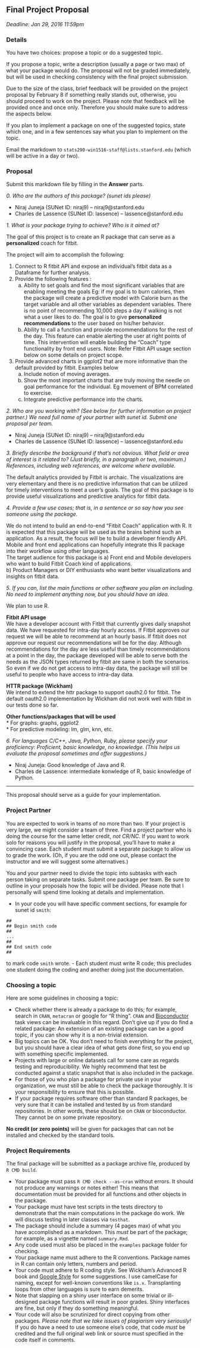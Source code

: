 ## Final Project Proposal

_Deadline: Jan 29, 2016 11:59pm_

### Details
You have two choices: propose a topic or do a suggested topic.

If you propose a topic, write a description (usually a page or two
max) of what your package would do.  The proposal will not be graded
immediately, but will be used in checking consistency with the final
project submission.

Due to the size of the class, brief feedback will be provided on the
project proposal by February 8 if something really stands out,
otherwise, you should proceed to work on the project. Please note that
feedback will be provided once and once only. Therefore you should
make sure to address the aspects below.

If you plan to implement a package on one of the suggested topics,
state which one, and in a few sentences say what you plan to implement
on the topic.

Email the markdown to `stats290-win1516-staff@lists.stanford.edu`
(which will be active in a day or two).

### Proposal

Submit this markdown file by filling in the __Answer__ parts.

*0. Who are the authors of this package? (sunet ids please)*

* Niraj Juneja (SUNet ID: niraj9) – niraj9@stanford.edu  
* Charles de Lassence (SUNet ID: lassence) – lassence@stanford.edu  

*1. What is your package trying to achieve?  Who is it aimed at?*

The goal of this project is to create an R package that can serve as a __personalized__ coach for fitbit. 

The project will aim to accomplish the following:  

1. Connect to R fitbit API and expose an individual’s fitbit data as a Dataframe for further analysis.  
2. Provide the following features :  
    a) Ability to set goals and find the most significant variables that are enabling meeting the goals Eg: if my goal is to burn calories, then the package will create a predictive model with Calorie burn as the target variable and all other variables as dependent variables.  There is no point of recommending 10,000 steps a day if walking is not what a user likes to do. The goal is to give __personalized recommendations__ to the user based on his/her behavior.  
    b) Ability to call a function and provide recommendations for the rest of the day.  This feature can enable alerting the user at right points of time. This intervention will enable building the “Coach” type functionality by front end users. Note: Refer Fitbit API usage section below on some details on project scope.   
3. Provide advanced charts in ggplot2 that are more informative than the default provided by fitbit. Examples below  
    a) Include notion of moving averages.  
    b) Show the most important charts that are truly moving the needle on goal performance for the individual. Eg movement of BPM correlated to exercise.  
    c) Integrate predictive performance into the charts. 


*2. Who are you working with? (See below for further information on project partner.) We need full name of your partner with sunet id. Submit one proposal per team.*

* Niraj Juneja (SUNet ID: niraj9) – niraj9@stanford.edu  
* Charles de Lassence (SUNet ID: lassence) – lassence@stanford.edu  

*3. Briefly describe the background if that's not obvious.  What field
   or area of interest is it related to?  (Just briefly, in a paragraph
   or two, maximum.) References, including web references, are welcome
   where available.*

The default analytics provided by Fitbit is archaic. The visualizations are very elementary and there is no predictive information that can be utilized for timely interventions to meet a user’s goals. The goal of this package is to provide useful visualizations and predictive analytics for fitbit data.

*4. Provide a few use cases; that is, in a sentence or so say how
   you see someone using the package.*

We do not intend to build an end-to-end “Fitbit Coach” application with R. It is expected that this package will be used as the brains behind such an application. As a result, the focus will be to build a developer friendly API. Mobile and front end applications can hopefully integrate this R package into their workflow using other languages.  
The target audience for this package is 
a) Front end and Mobile developers who want to build Fitbit Coach kind of applications.  
b) Product Managers or DIY enthusiasts who want better visualizations and insights on fitbit data.

*5. If you can, list the main functions or other software you plan on
   including.  No need to implement anything now, but you should have
   an idea.*

We plan to use R. 

__Fitbit API usage__  
We have a developer account with Fitbit that currently gives daily snapshot data. We have requested for intra-day hourly access. If Fitbit approves our request we will be able to recommend at an hourly basis.  If fitbit does not approve our request our recommendations will be for the day.
Although recommendations for the day are less useful than timely recommendations at a point in the day, the package developed will be able to serve both the needs as the JSON types returned by fitbit are same in both the scenarios. So even if we do not get access to intra-day data, the package will still be useful to people who have access to intra-day data.  

__HTTR package (Wickham)__  
We intend to extend the httr package to support oauth2.0 for fitbit. The default oauth2.0 implementation by Wickham did not work well with fitbit in our tests done so far.

__Other functions/packages that will be used__  
* For graphs: graphs, ggplot2  
* For predictive modeling: lm, glm, knn, etc.

*6. For languages C/C++, Java, Python, Ruby, please specify your
   proficiency: Proficient, basic knowledge, no knowledge.  (This
   helps us evaluate the proposal sometimes and offer suggestions.)*

* Niraj Juneja: Good knowledge of Java and R. 
* Charles de Lassence: intermediate konwledge of R, basic knowledge of Python.


--------   

This proposal should serve as a guide for your implementation.

### Project Partner

You are expected to work in teams of no more than two. If your project
is very large, we might consider a team of three. Find a project
partner who is doing the course for the same letter credit, _not
CR/NC_. If you want to work solo for reasons you will justify in the
proposal, you'll have to make a convincing case. Each student must
submit a separate package to allow us to grade the work. (Oh, if you
are the odd one out, please contact the instructor and we will suggest
some alternatives.)

You and your partner need to divide the topic into subtasks with each
person taking on separate tasks. Submit one package per team. Be sure
to outline in your proposals how the topic will be divided. Please
note that I personally will spend time looking at details and
implementation.

- In your code you will have specific comment sections, for
  example for sunet id `smith`:
```
##
## Begin smith code
##
...
##
## End smith code
##
```
to mark code `smith` wrote.
- Each student must write R code; this precludes one student doing
  the coding and another doing just the documentation.

### Choosing a topic

Here are some guidelines in choosing a topic:

- Check whether there is already a package to do this; for example,
search in `CRAN`, `metacran` or google for "R thing". `CRAN` and
[Bioconductor](http://bioconductor.org) task views can be invaluable
in this regard.  Don't give up if you do find a related package: An
extension of an existing package can be a good topic, if you can show
why it is a non-trivial extension.
- Big topics can be OK.  You don't need to finish everything for the
project, but you should have a clear idea of what gets done first, so
you end up with something specific implemented.
- Projects with large or online datasets call for some care as regards
testing and reproducibility. We highly recommend that test be
conducted against a static snapshot that is also included in the
package.
- For those of you who plan a package for private use in your
organization, we must still be able to check the package
thoroughly. It is your responsibility to ensure that this is possible.
- If your package requires software other than standard R packages, be
very sure that it can be installed and tested by us from standard
repositories. In other words, these should be on `CRAN` or
bioconductor. They cannot be on some private repository.

__No credit (or zero points)__ will be given for packages that can
not be installed and checked by the standard \texttt{R CMD} tools.

### Project Requirements

The final package will be submitted as a package archive file,
produced by `R CMD build`.

- Your package must pass `R CMD check --as-cran` without
  errors.  It should not produce any warnings or notes either! This means that
  documentation must be provided for all functions and other objects
  in the package.
- Your package must have test scripts in the tests directory to
  demonstrate that the main computations in the package do work.  We
  will discuss testing in later classes via `testhat`.
- The package should include a summary (4 pages max) of what you have
  accomplished as a markdown.  This _must_ be part of the package; for
  example, as a vignette named `summary.Rmd`.
- Any code used must also be placed in the `examples` package folder
  for checking. 
- Your package name must adhere to the R conventions. Package
  names in R can contain only letters, numbers and period.
- Your code must adhere to R coding style. See Wickham's Advanced R
  book and
  [Google Style](http://google-styleguide.googlecode.com/svn/trunk/google-r-style.html)
  for some suggestions. I use camelCase for naming, except for
  well-known conventions like `is.x`. Transplanting loops from other
  languages is sure to earn demerits.
- Note that slapping on a shiny user interface on some trivial or
  ill-designed package functions will result in poor grades. Shiny
  interfaces are fine, but only if they do something meaningful.
- Your code will also be scrutinized for direct copying from other
  packages. _Please note that we take issues of plagiarism very
  seriously!_  If you do have a need to use someone else's code, that
  code _must_ be credited and the full original web link or
  source must specified in the code itself in comments.

